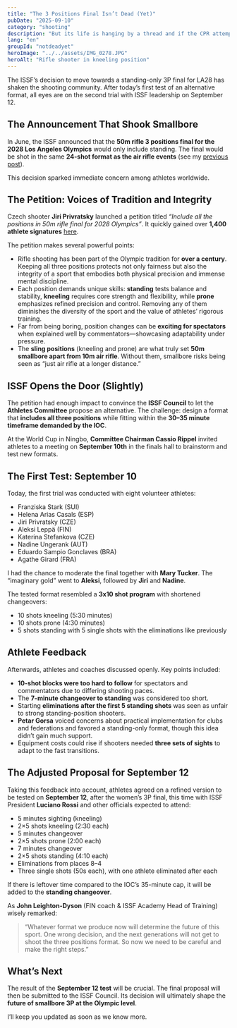 ```yaml
---
title: "The 3 Positions Final Isn’t Dead (Yet)"
pubDate: "2025-09-10"
category: "shooting"
description: "But its life is hanging by a thread and if the CPR attempt this week doesn’t succeed, it might be over for good.  "
lang: "en"
groupId: "notdeadyet"
heroImage: "../../assets/IMG_0278.JPG"
heroAlt: "Rifle shooter in kneeling position"
---
```


The ISSF’s decision to move towards a standing-only 3P final for LA28 has shaken the shooting community. After today’s first test of an alternative format, all eyes are on the second trial with ISSF leadership on September 12.

## The Announcement That Shook Smallbore

In June, the ISSF announced that the **50m rifle 3 positions final for the 2028 Los Angeles Olympics** would only include standing. The final would be shot in the same **24-shot format as the air rifle events** (see my [previous post](../new3x20final)).  

This decision sparked immediate concern among athletes worldwide.  

## The Petition: Voices of Tradition and Integrity  

Czech shooter **Jiri Privratsky** launched a petition titled *“Include all the positions in 50m rifle final for 2028 Olympics”*. It quickly gained over **1,400 athlete signatures** [here](https://chng.it/LKDcsbzghc).  

The petition makes several powerful points:  

- Rifle shooting has been part of the Olympic tradition for **over a century**. Keeping all three positions protects not only fairness but also the integrity of a sport that embodies both physical precision and immense mental discipline.  
- Each position demands unique skills: **standing** tests balance and stability, **kneeling** requires core strength and flexibility, while **prone** emphasizes refined precision and control. Removing any of them diminishes the diversity of the sport and the value of athletes’ rigorous training.  
- Far from being boring, position changes can be **exciting for spectators** when explained well by commentators—showcasing adaptability under pressure.  
- The **sling positions** (kneeling and prone) are what truly set **50m smallbore apart from 10m air rifle**. Without them, smallbore risks being seen as “just air rifle at a longer distance.”  

## ISSF Opens the Door (Slightly)

The petition had enough impact to convince the **ISSF Council** to let the **Athletes Committee** propose an alternative. The challenge: design a format that **includes all three positions** while fitting within the **30–35 minute timeframe demanded by the IOC**.  

At the World Cup in Ningbo, **Committee Chairman Cassio Rippel** invited athletes to a meeting on **September 10th** in the finals hall to brainstorm and test new formats.  

## The First Test: September 10  

Today, the first trial was conducted with eight volunteer athletes:  

- Franziska Stark (SUI)  
- Helena Arias Casals (ESP)  
- Jiri Privratsky (CZE)  
- Aleksi Leppä (FIN)  
- Katerina Stefankova (CZE)  
- Nadine Ungerank (AUT)  
- Eduardo Sampio Gonclaves (BRA)  
- Agathe Girard (FRA)  

I had the chance to moderate the final together with **Mary Tucker**. The “imaginary gold” went to **Aleksi**, followed by **Jiri** and **Nadine**.  

The tested format resembled a **3x10 shot program** with shortened changeovers:  
- 10 shots kneeling (5:30 minutes)  
- 10 shots prone (4:30 minutes)  
- 5 shots standing with 5 single shots with the eliminations like previously

## Athlete Feedback  

Afterwards, athletes and coaches discussed openly. Key points included:  

- **10-shot blocks were too hard to follow** for spectators and commentators due to differing shooting paces.  
- The **7-minute changeover to standing** was considered too short.  
- Starting **eliminations after the first 5 standing shots** was seen as unfair to strong standing-position shooters.  
- **Petar Gorsa** voiced concerns about practical implementation for clubs and federations and favored a standing-only format, though this idea didn’t gain much support.  
- Equipment costs could rise if shooters needed **three sets of sights** to adapt to the fast transitions.  

## The Adjusted Proposal for September 12  

Taking this feedback into account, athletes agreed on a refined version to be tested on **September 12**, after the women’s 3P final, this time with ISSF President **Luciano Rossi** and other officials expected to attend:  

- 5 minutes sighting (kneeling) 
- 2×5 shots kneeling (2:30 each)  
- 5 minutes changeover
- 2×5 shots prone (2:00 each)  
- 7 minutes changeover
- 2×5 shots standing (4:10 each)  
- Eliminations from places 8–4  
- Three single shots (50s each), with one athlete eliminated after each  

If there is leftover time compared to the IOC’s 35-minute cap, it will be added to the **standing changeover**.  

As **John Leighton-Dyson** (FIN coach & ISSF Academy Head of Training) wisely remarked:  

> “Whatever format we produce now will determine the future of this sport. One wrong decision, and the next generations will not get to shoot the three positions format. So now we need to be careful and make the right steps.”  

## What’s Next  

The result of the **September 12 test** will be crucial. The final proposal will then be submitted to the ISSF Council. Its decision will ultimately shape the **future of smallbore 3P at the Olympic level**.  

I’ll keep you updated as soon as we know more.  
